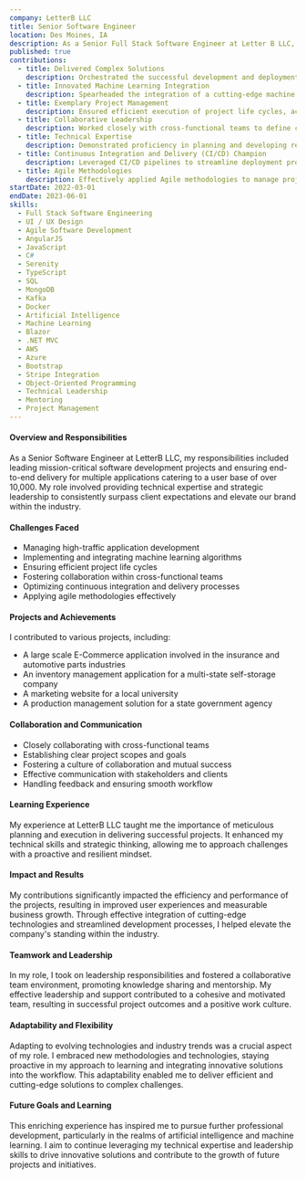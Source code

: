 ```yaml
---
company: LetterB LLC
title: Senior Software Engineer
location: Des Moines, IA
description: As a Senior Full Stack Software Engineer at Letter B LLC, I led mission-critical software development projects, overseeing end-to-end delivery for multiple applications serving a robust user base of over 10,000. My technical expertise and strategic leadership consistently surpassed client expectations, elevating our brand as a pinnacle of excellence within the industry.
published: true
contributions:
  - title: Delivered Complex Solutions
    description: Orchestrated the successful development and deployment of high-traffic applications, each catering to 10,000+ users, through the implementation of meticulous design and development strategies.
  - title: Innovated Machine Learning Integration
    description: Spearheaded the integration of a cutting-edge machine learning algorithm to optimize content filtering, resulting in a substantial enhancement of user engagement and experience metrics.
  - title: Exemplary Project Management
    description: Ensured efficient execution of project life cycles, achieving an impressive 10% acceleration in project completion, underscoring a commitment to both operational efficiency and exceptional quality standards.
  - title: Collaborative Leadership
    description: Worked closely with cross-functional teams to define comprehensive project scopes, establish clear goals, and deliverables, fostering a culture of collaboration and mutual success.
  - title: Technical Expertise
    description: Demonstrated proficiency in planning and developing responsive front-end interfaces using React, as well as designing and optimizing RESTful APIs to guarantee seamless communication between front-end and back-end systems.
  - title: Continuous Integration and Delivery (CI/CD) Champion
    description: Leveraged CI/CD pipelines to streamline deployment processes and maintain a robust continuous integration environment, ensuring swift and reliable application delivery.
  - title: Agile Methodologies
    description: Effectively applied Agile methodologies to manage project workflows, encourage team collaboration, and adeptly respond to evolving project requirements.
startDate: 2022-03-01
endDate: 2023-06-01
skills:
  - Full Stack Software Engineering
  - UI / UX Design
  - Agile Software Development
  - AngularJS
  - JavaScript
  - C#
  - Serenity
  - TypeScript
  - SQL
  - MongoDB
  - Kafka
  - Docker
  - Artificial Intelligence
  - Machine Learning
  - Blazor
  - .NET MVC
  - AWS
  - Azure
  - Bootstrap
  - Stripe Integration
  - Object-Oriented Programming
  - Technical Leadership
  - Mentoring
  - Project Management
---
```


#### Overview and Responsibilities

As a Senior Software Engineer at LetterB LLC, my responsibilities included leading mission-critical software development projects and ensuring end-to-end delivery for multiple applications catering to a user base of over 10,000. My role involved providing technical expertise and strategic leadership to consistently surpass client expectations and elevate our brand within the industry.

#### Challenges Faced

- Managing high-traffic application development
- Implementing and integrating machine learning algorithms
- Ensuring efficient project life cycles
- Fostering collaboration within cross-functional teams
- Optimizing continuous integration and delivery processes
- Applying agile methodologies effectively

#### Projects and Achievements

I contributed to various projects, including:

- A large scale E-Commerce application involved in the insurance and automotive parts industries
- An inventory management application for a multi-state self-storage company
- A marketing website for a local university
- A production management solution for a state government agency

#### Collaboration and Communication

- Closely collaborating with cross-functional teams
- Establishing clear project scopes and goals
- Fostering a culture of collaboration and mutual success
- Effective communication with stakeholders and clients
- Handling feedback and ensuring smooth workflow

#### Learning Experience

My experience at LetterB LLC taught me the importance of meticulous planning and execution in delivering successful projects. It enhanced my technical skills and strategic thinking, allowing me to approach challenges with a proactive and resilient mindset.

#### Impact and Results

My contributions significantly impacted the efficiency and performance of the projects, resulting in improved user experiences and measurable business growth. Through effective integration of cutting-edge technologies and streamlined development processes, I helped elevate the company's standing within the industry.

#### Teamwork and Leadership

In my role, I took on leadership responsibilities and fostered a collaborative team environment, promoting knowledge sharing and mentorship. My effective leadership and support contributed to a cohesive and motivated team, resulting in successful project outcomes and a positive work culture.

#### Adaptability and Flexibility

Adapting to evolving technologies and industry trends was a crucial aspect of my role. I embraced new methodologies and technologies, staying proactive in my approach to learning and integrating innovative solutions into the workflow. This adaptability enabled me to deliver efficient and cutting-edge solutions to complex challenges.

#### Future Goals and Learning

This enriching experience has inspired me to pursue further professional development, particularly in the realms of artificial intelligence and machine learning. I aim to continue leveraging my technical expertise and leadership skills to drive innovative solutions and contribute to the growth of future projects and initiatives.
